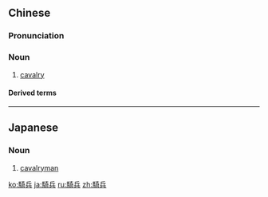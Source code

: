 {{also|骑兵}}
==Chinese==
{{zh-forms|s=骑兵}}

===Pronunciation===
{{zh-pron
|m=qíbīng
|c=ke4 bing1
|h=pfs=khì-pîn
|mn=qz:kî-peng/tw,xm,zz:khî-peng
|cat=n
}}

===Noun===
{{zh-noun}}

# [[cavalry]]

====Derived terms====
{{zh-der|機械化騎兵}}

----

==Japanese==
{{ja-kanjitab|き|へい|yomi=on}}

===Noun===
{{ja-noun|きへい}}

# [[cavalryman]]

[[ko:騎兵]]
[[ja:騎兵]]
[[ru:騎兵]]
[[zh:騎兵]]